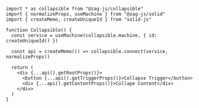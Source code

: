 ```tsx
import * as collapsible from "@zag-js/collapsible"
import { normalizeProps, useMachine } from "@zag-js/solid"
import { createMemo, createUniqueId } from "solid-js"

function Collapsible() {
  const service = useMachine(collapsible.machine, { id: createUniqueId() })

  const api = createMemo(() => collapsible.connect(service, normalizeProps))

  return (
    <div {...api().getRootProps()}>
      <button {...api().getTriggerProps()}>Collapse Trigger</button>
      <div {...api().getContentProps()}>Collape Content</div>
    </div>
  )
}
```
